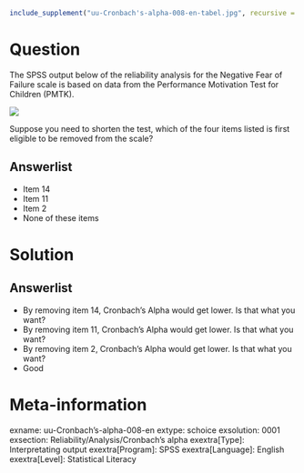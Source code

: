 ```r
include_supplement("uu-Cronbach's-alpha-008-en-tabel.jpg", recursive = TRUE)
```

Question
========
The SPSS output below of the reliability analysis for the Negative Fear of Failure scale is based on data from the Performance Motivation Test for Children (PMTK). 


![](uu-Cronbach's-alpha-008-en-tabel.jpg)
  
Suppose you need to shorten the test, which of the four items listed is first eligible to be removed from the scale?  

Answerlist
----------
* Item 14
* Item 11
* Item 2
* None of these items

Solution
========
  

Answerlist
----------
* By removing item 14, Cronbach's Alpha would get lower. Is that what you want?
* By removing item 11, Cronbach's Alpha would get lower. Is that what you want?
* By removing item 2, Cronbach's Alpha would get lower. Is that what you want?
* Good

Meta-information
================
exname: uu-Cronbach's-alpha-008-en
extype: schoice
exsolution: 0001
exsection: Reliability/Analysis/Cronbach's alpha
exextra[Type]: Interpretating output
exextra[Program]: SPSS
exextra[Language]: English
exextra[Level]: Statistical Literacy
